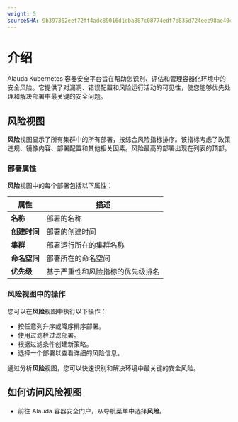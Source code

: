 ```yaml
---
weight: 5
sourceSHA: 9b397362eef72ff4adc89016d1dba887c08774edf7e835d724eec98ae40c5c27
---
```


# 介绍

Alauda Kubernetes 容器安全平台旨在帮助您识别、评估和管理容器化环境中的安全风险。它提供了对漏洞、错误配置和风险运行活动的可见性，使您能够优先处理和解决部署中最关键的安全问题。

## 风险视图

**风险**视图显示了所有集群中的所有部署，按综合风险指标排序。该指标考虑了政策违规、镜像内容、部署配置和其他相关因素。风险最高的部署出现在列表的顶部。

### 部署属性

**风险**视图中的每个部署包括以下属性：

| 属性         | 描述                                             |
| ------------ | ------------------------------------------------ |
| **名称**     | 部署的名称                                      |
| **创建时间** | 部署的创建时间                                  |
| **集群**     | 部署运行所在的集群名称                          |
| **命名空间** | 部署所在的命名空间                              |
| **优先级**   | 基于严重性和风险指标的优先级排名              |

### 风险视图中的操作

您可以在**风险**视图中执行以下操作：

- 按任意列升序或降序排序部署。
- 使用过滤栏过滤部署。
- 根据过滤条件创建新策略。
- 选择一个部署以查看详细的风险信息。

通过分析**风险**视图，您可以快速识别和解决环境中最关键的安全风险。

## 如何访问风险视图

- 前往 Alauda 容器安全门户，从导航菜单中选择**风险**。
